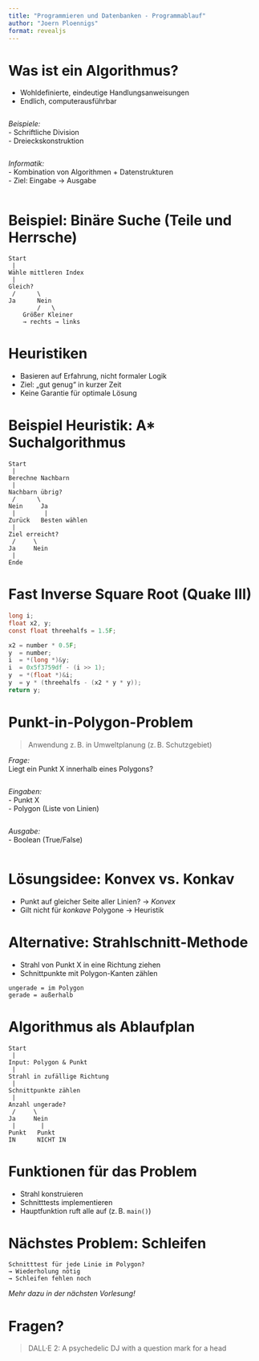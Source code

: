 ```yaml
---
title: "Programmieren und Datenbanken - Programmablauf"
author: "Joern Ploennigs"
format: revealjs
---
```


# Was ist ein Algorithmus?

- Wohldefinierte, eindeutige Handlungsanweisungen
- Endlich, computerausführbar

<div class="flex">
<div class="column">
*Beispiele:*  
- Schriftliche Division  
- Dreieckskonstruktion  
</div>
<div class="column">
*Informatik:*  
- Kombination von Algorithmen + Datenstrukturen  
- Ziel: Eingabe → Ausgabe  
</div>
</div>



# Beispiel: Binäre Suche (Teile und Herrsche)

```text
Start
 |
Wähle mittleren Index
 |
Gleich?
 /      \
Ja      Nein
        /   \
    Größer Kleiner
    → rechts → links
```



# Heuristiken

- Basieren auf Erfahrung, nicht formaler Logik
- Ziel: „gut genug“ in kurzer Zeit
- Keine Garantie für optimale Lösung



# Beispiel Heuristik: A* Suchalgorithmus

```text
Start
 |
Berechne Nachbarn
 |
Nachbarn übrig?
 /      \
Nein     Ja
 |        |
Zurück   Besten wählen
 |
Ziel erreicht?
 /     \
Ja     Nein
 |
Ende
```



# Fast Inverse Square Root (Quake III)

```c
long i;
float x2, y;
const float threehalfs = 1.5F;

x2 = number * 0.5F;
y  = number;
i  = *(long *)&y;
i  = 0x5f3759df - (i >> 1);
y  = *(float *)&i;
y  = y * (threehalfs - (x2 * y * y));
return y;
```



# Punkt-in-Polygon-Problem

> Anwendung z. B. in Umweltplanung (z. B. Schutzgebiet)

*Frage:*  
Liegt ein Punkt X innerhalb eines Polygons?



<div class="flex">
<div class="column">
*Eingaben:*  
- Punkt X  
- Polygon (Liste von Linien)  
</div>
<div class="column">
*Ausgabe:*  
- Boolean (True/False)  
</div>
</div>



# Lösungsidee: Konvex vs. Konkav

- Punkt auf gleicher Seite aller Linien? → *Konvex*  
- Gilt nicht für *konkave* Polygone → Heuristik



# Alternative: Strahlschnitt-Methode

- Strahl von Punkt X in eine Richtung ziehen
- Schnittpunkte mit Polygon-Kanten zählen

```text
ungerade = im Polygon  
gerade = außerhalb
```



# Algorithmus als Ablaufplan

```text
Start
 |
Input: Polygon & Punkt
 |
Strahl in zufällige Richtung
 |
Schnittpunkte zählen
 |
Anzahl ungerade?
 /     \
Ja     Nein
 |       |
Punkt   Punkt
IN      NICHT IN
```



# Funktionen für das Problem

- Strahl konstruieren  
- Schnitttests implementieren  
- Hauptfunktion ruft alle auf (z. B. `main()`)



# Nächstes Problem: Schleifen

```text
Schnitttest für jede Linie im Polygon?
→ Wiederholung nötig
→ Schleifen fehlen noch
```

*Mehr dazu in der nächsten Vorlesung!*



# Fragen?

> DALL·E 2: A psychedelic DJ with a question mark for a head
